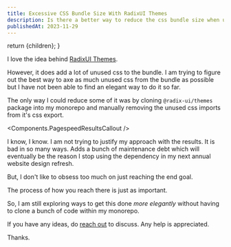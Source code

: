 ```yaml
---
title: Excessive CSS Bundle Size With RadixUI Themes
description: Is there a better way to reduce the css bundle size when using RadixUI Themes?
publishedAt: 2023-11-29
---
```





  return <MDXPageLayout metadata={metadata}>{children}</MDXPageLayout>;
}

I love the idea behind [RadixUI Themes](https://www.radix-ui.com/themes).

However, it does add a lot of unused css to the bundle.
I am trying to figure out the best way to axe as much unused css
from the bundle as possible but I have not been able to find an elegant
way to do it so far.

The only way I could reduce some of it was by cloning `@radix-ui/themes`
package into my monorepo and manually removing the unused css imports from it's
css export.

<Components.PagespeedResultsCallout />

I know, I know. I am not trying to justify my approach with the results.
It is bad in so many ways. Adds a bunch of maintenance debt which will
eventually be the reason I stop using the dependency in my next annual
website design refresh.

But, I don't like to obsess too much on just reaching the end goal.

<Text as="p" size="5" mt="6" mb="6">
  <Quote>The process of how you reach there is just as important.</Quote>
</Text>

So, I am still exploring ways to get this done _more elegantly_ without having
to clone a bunch of code within my monorepo.

If you have any ideas, do [reach out](/contact) to discuss. Any help is appreciated.

Thanks.
